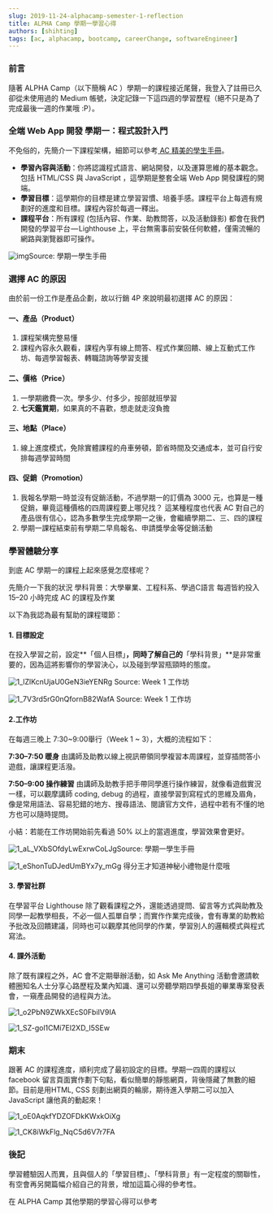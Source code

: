 ```yaml
---
slug: 2019-11-24-alphacamp-semester-1-reflection
title: ALPHA Camp 學期一學習心得
authors: [shihting]
tags: [ac, alphacamp, bootcamp, careerChange, softwareEngineer]
---
```


### 前言

隨著 ALPHA Camp（以下簡稱 AC ）學期一的課程接近尾聲，我登入了註冊已久卻從未使用過的 Medium 帳號，決定記錄一下這四週的學習歷程（絕不只是為了完成最後一週的作業哦 :P）。

### 全端 Web App 開發 學期一：程式設計入門

不免俗的，先簡介一下課程架構，細節可以參考[ AC 精美的學生手冊](https://drive.google.com/file/d/1ehfRaO39rxa04TO97XcBnR5ySGdb9V-r/view)。

- **學習內容與活動**：你將認識程式語言、網站開發，以及運算思維的基本觀念。包括 HTML/CSS 與 JavaScript ，這學期是整套全端 Web App 開發課程的開端。
- **學習目標**：這學期你的目標是建立學習習慣、培養手感。課程平台上每週有規劃好的進度和目標。課程內容於每週一釋出。
- **課程平台**：所有課程 (包括內容、作業、助教問答，以及活動錄影) 都會在我們開發的學習平台 — Lighthouse 上，平台無需事前安裝任何軟體，僅需流暢的網路與瀏覽器即可操作。


![img](https://i.imgur.com/MQVjifw.jpg)Source: 學期一學生手冊

### 選擇 AC 的原因

由於前一份工作是產品企劃，故以行銷 4P 來說明最初選擇 AC 的原因：

#### **一、產品（Product）**

1. 課程架構完整易懂
2. 課程內容永久觀看，課程內享有線上問答、程式作業回饋、線上互動式工作坊、每週學習報表、轉職諮詢等學習支援

#### **二、價格（Price）**

1. 一學期繳費一次。學多少、付多少，按部就班學習
2. **七天鑑賞期**，如果真的不喜歡，想走就走沒負擔

#### **三、地點（Place）**

1. 線上進度模式，免除實體課程的舟車勞頓，節省時間及交通成本，並可自行安排每週學習時間

#### **四、促銷（Promotion）**

1. 我報名學期一時並沒有促銷活動，不過學期一的訂價為 3000 元，也算是一種促銷，畢竟這種價格的四周課程要上哪兒找？
   這某種程度也代表 AC 對自己的產品很有信心，認為多數學生完成學期一之後，會繼續學期二、三、四的課程
2. 學期一課程結束前有學期二早鳥報名、申請獎學金等促銷活動

### 學習體驗分享

到底 AC 學期一的課程上起來感覺怎麼樣呢？

先簡介一下我的狀況
學科背景：大學畢業、工程科系、學過C語言
每週皆約投入 15–20 小時完成 AC 的課程及作業

以下為我認為最有幫助的課程環節：

#### **1. 目標設定**

在投入學習之前，設定**「個人目標」**，同時了解自己的**「學科背景」**是非常重要的，因為這將影響你的學習決心，以及碰到學習瓶頸時的態度。

![1_lZlKcnUjaU0GeN3ieYENRg](https://i.imgur.com/c64318W.jpg)
Source: Week 1 工作坊

![1_7V3rd5rG0nQfornB82WafA](https://i.imgur.com/lwIj79o.jpg)
Source: Week 1 工作坊

#### **2.工作坊**

在每週三晚上 7:30~9:00舉行（Week 1 ~ 3），大概的流程如下：

**7:30–7:50 暖身**
由講師及助教以線上視訊帶領同學複習本周課程，並穿插問答小遊戲，讓課程更活潑。

**7:50–9:00 操作練習**
由講師及助教手把手帶同學進行操作練習，就像看遊戲實況一樣，可以觀摩講師 coding, debug 的過程，直接學習到寫程式的思維及眉角，像是常用語法、容易犯錯的地方、搜尋語法、閱讀官方文件，過程中若有不懂的地方也可以隨時提問。

小結：若能在工作坊開始前先看過 50% 以上的當週進度，學習效果會更好。

![1_aL_VXbSOfdyLwExrwCoLJg](https://i.imgur.com/6HrsTp4.jpg)Source: 學期一學生手冊

![1_eShonTuDJedUmBYx7y_mGg](https://i.imgur.com/rbwoImC.jpg)
得分王才知道神秘小禮物是什麼哦

#### 3. 學習社群

在學習平台 Lighthouse 除了觀看課程之外，還能透過提問、留言等方式與助教及同學一起教學相長，不必一個人孤單自學；而實作作業完成後，會有專業的助教給予批改及回饋建議，同時也可以觀摩其他同學的作業，學習別人的邏輯模式與程式寫法。

#### 4. 課外活動

除了既有課程之外，AC 會不定期舉辦活動，如 Ask Me Anything 活動會邀請軟體圈知名人士分享心路歷程及業內知識、還可以旁聽學期四學長姐的畢業專案發表會，一窺產品開發的過程與方法。

![1_o2PbN9ZWkXEcS0FbiIV9IA](https://i.imgur.com/2c01Aq5.jpg)

![1_SZ-gol1CMi7El2XD_I5SEw](https://i.imgur.com/EtOu5KQ.jpg)



### 期末

跟著 AC 的課程進度，順利完成了最初設定的目標。學期一四周的課程以 facebook 留言頁面實作劃下句點，看似簡單的靜態網頁，背後隱藏了無數的細節。目前是用HTML, CSS 刻劃出網頁的輪廓，期待進入學期二可以加入 JavaScript 讓他真的動起來！

![1_oE0AqkfYDZOFDkKWxkOiXg](https://i.imgur.com/DMIPRMP.jpg)

![1_CK8iWkFlg_NqC5d6V7r7FA](https://i.imgur.com/3xJRVJz.jpg)



### 後記

學習體驗因人而異，且與個人的「學習目標」、「學科背景」有一定程度的關聯性，有空會再另開篇幅介紹自己的背景，增加這篇心得的參考性。

在 ALPHA Camp 其他學期的學習心得可以參考